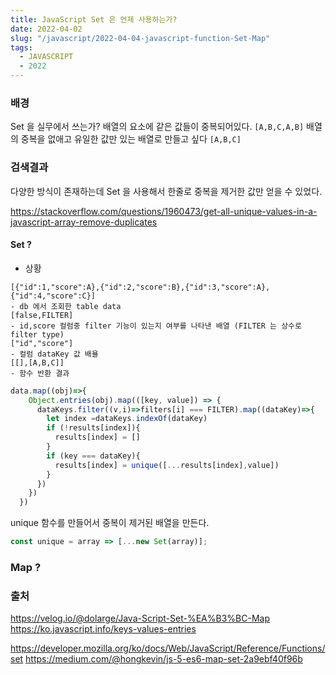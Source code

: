```yaml
---
title: JavaScript Set 은 언제 사용하는가?
date: 2022-04-02
slug: "/javascript/2022-04-04-javascript-function-Set-Map"
tags:
  - JAVASCRIPT
  - 2022
--- 
```



### 배경

Set 을 실무에서 쓰는가?
배열의 요소에 같은 값들이 중복되어있다.
`[A,B,C,A,B]`
배열의 중복을 없애고 유일한 값만 있는 배열로 만들고 싶다
`[A,B,C]`

### 검색결과
다양한 방식이 존재하는데
Set 을 사용해서 한줄로 중복을 제거한 값만 얻을 수 있었다.


https://stackoverflow.com/questions/1960473/get-all-unique-values-in-a-javascript-array-remove-duplicates

#### Set ?
 - 상황
 ```
[{"id":1,"score":A},{"id":2,"score":B},{"id":3,"score":A},{"id":4,"score":C}]
- db 에서 조회한 table data
[false,FILTER]
- id,score 컬럼중 filter 기능이 있는지 여부를 나타낸 배열 (FILTER 는 상수로 filter type)
["id","score"]
- 컬럼 dataKey 값 배욜
[[],[A,B,C]]
- 함수 반환 결과
``` 

```javascript
data.map((obj)=>{
    Object.entries(obj).map(([key, value]) => {
      dataKeys.filter((v,i)=>filters[i] === FILTER).map((dataKey)=>{
        let index =dataKeys.indexOf(dataKey)
        if (!results[index]){
          results[index] = []
        }
        if (key === dataKey){
          results[index] = unique([...results[index],value])
        }
      })
    })
  })
```

unique 함수를 만들어서 중복이 제거된 배열을 만든다.

```javascript
const unique = array => [...new Set(array)];
```

### Map ?



### 출처
https://velog.io/@dolarge/Java-Script-Set-%EA%B3%BC-Map
https://ko.javascript.info/keys-values-entries

https://developer.mozilla.org/ko/docs/Web/JavaScript/Reference/Functions/set
https://medium.com/@hongkevin/js-5-es6-map-set-2a9ebf40f96b


